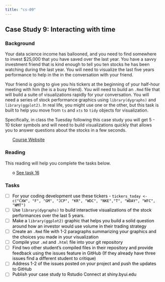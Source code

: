 ```yaml
---
title: "cs-09"
---
```







## Case Study 9: Interacting with time 
### Background 

Your data science income has ballooned, and you need to find somewhere to invest $25,000 that you have saved over the last year.  You have a savvy investment friend that is kind enough to tell you ten stocks he has been watching during the last year. You will need to visualize the last five years performance to help in the in the conversation with your friend. 

Your friend is going to give you his tickers at the beginning of your half-hour meeting with him (he is a busy friend).  You will need to build an `.Rmd` file that will build a suite of visualizations rapidly for your conversation. You will need a series of stock performance graphics using `library(dygraphs)` and `library(ggplot2)`. In real life, you might use one or the other, but this task is built to help you move from `ts` and `xts` to `tidy` objects for visualization.  

Specifically, in class the Tuesday following this case study you will get 5 - 10 ticker symbols and will need to build visualizations quickly that allows you to answer questions about the stocks in a few seconds.

 * [Course Website](../index.html)






### Reading

This reading will help you complete the tasks below.

* o [See task 16](https://byuistats.github.io/M335/class_tasks/task16_details.html){target='blank'}


### Tasks


<style>
ul {
   color: black;
   list-style-type: none;
   list-style-position: outside;

}

</style>


* [ ] For your coding development use these tickers - `tickers_today <- c("CXW", "F", "GM", "JCP", "KR", "WDC", "NKE","T", "WDAY", "WFC", "WMT")`
* [ ] Use `library(dygraphs)` to build interactive visualizations of the stock performances over the last 5 years.
* [ ] Make a `library(ggplot2)` graphic that helps you build a solid question around how an investor would use volume in their trading strategy
* [ ] Create an `.Rmd` file with 1-2 paragraphs summarizing your graphics and the choices you made in your visualization
* [ ] Compile your `.md` and `.html` file into your git repository
* [ ] Find two other student's compiled files in their repository and provide feedback using the issues feature in GitHub (If they already have three issues find a different student to critique)
* [ ] Address 1-2 of the issues posted on your project and push the updates to GitHub
* [ ] Publish your case study to Rstudio Connect at shiny.byui.edu






